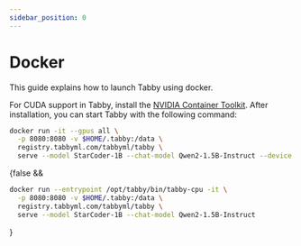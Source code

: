 ```yaml
---
sidebar_position: 0
---
```


# Docker

This guide explains how to launch Tabby using docker.


<Tabs>
  <TabItem value="cuda" label="CUDA" default>


  For CUDA support in Tabby, install the [NVIDIA Container Toolkit](https://docs.nvidia.com/datacenter/cloud-native/container-toolkit/install-guide.html).
  After installation, you can start Tabby with the following command:

  ```bash title="run.sh"
  docker run -it --gpus all \
    -p 8080:8080 -v $HOME/.tabby:/data \
    registry.tabbyml.com/tabbyml/tabby \
    serve --model StarCoder-1B --chat-model Qwen2-1.5B-Instruct --device cuda
  ```

  </TabItem>

  {false && <TabItem value="cpu" label="CPU" default>

  ```bash title="run.sh"
  docker run --entrypoint /opt/tabby/bin/tabby-cpu -it \
    -p 8080:8080 -v $HOME/.tabby:/data \
    registry.tabbyml.com/tabbyml/tabby \
    serve --model StarCoder-1B --chat-model Qwen2-1.5B-Instruct
  ```

  </TabItem>}
</Tabs>

